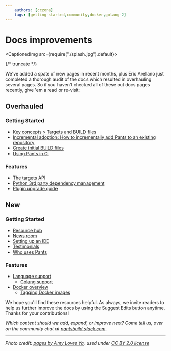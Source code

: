 ```yaml
---
    authors: [cczona]
    tags: [getting-started,community,docker,golang-2]
---
```


# Docs improvements

<CaptionedImg src={require("./splash.jpg").default}></CaptionedImg>

{/* truncate */}

We've added a spate of new pages in recent months, plus Eric Arellano just completed a thorough audit of the docs which resulted in overhauling several pages. So if you haven't checked all of these out docs pages recently, give 'em a read or re-visit:

## Overhauled

### Getting Started

- [Key concepts > Targets and BUILD files](https://www.pantsbuild.org/docs/targets)
- [Incremental adoption: How to incrementally add Pants to an existing repository](https://www.pantsbuild.org/docs/existing-repositories)
- [Create initial BUILD files](https://www.pantsbuild.org/docs/create-initial-build-files)
- [Using Pants in CI](https://www.pantsbuild.org/docs/using-pants-in-ci)

### Features

- [The targets API](https://www.pantsbuild.org/docs/target-api)
- [Python 3rd party dependency management](https://www.pantsbuild.org/docs/using-pants-in-ci)
- [Plugin upgrade guide](https://www.pantsbuild.org/docs/plugin-upgrade-guide)

## New

### Getting Started

- [Resource hub](https://www.pantsbuild.org/docs/media)
- [News room](https://www.pantsbuild.org/docs/news-room)
- [Setting up an IDE](https://www.pantsbuild.org/docs/setting-up-an-ide)
- [Testimonials](https://www.pantsbuild.org/docs/testimonials)
- [Who uses Pants](https://www.pantsbuild.org/page/who-uses-pants)

### Features

- [Language support](https://www.pantsbuild.org/page/language-support)
  - [Golang support](https://www.pantsbuild.org/docs/go)
- [Docker overview](https://www.pantsbuild.org/docs/docker)
  - [Tagging Docker images](https://www.pantsbuild.org/docs/tagging-docker-images)

We hope you'll find these resources helpful. As always, we invite readers to help us further improve the docs by using the Suggest Edits button anytime. Thanks for your contributions!

_Which content should we add, expand, or improve next? Come tell us, over on the community chat at [pantsbuild.slack.com](https://pantsbuild.slack.com)_.

---

_Photo credit: [pages by Amy Loves Ya](https://flickr.com/photos/amylovesyah/4583629077/), used under [CC BY 2.0 license](https://creativecommons.org/licenses/by/2.0/)_